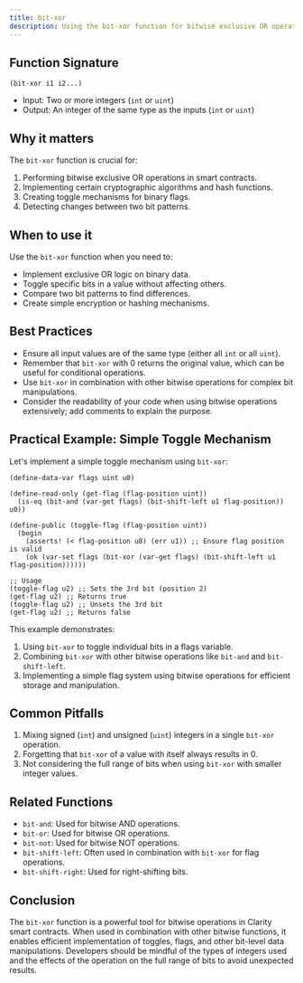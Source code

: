 ```yaml
---
title: bit-xor
description: Using the bit-xor function for bitwise exclusive OR operations in Clarity smart contracts.
---
```


## Function Signature

```clarity
(bit-xor i1 i2...)
```

- Input: Two or more integers (`int` or `uint`)
- Output: An integer of the same type as the inputs (`int` or `uint`)

## Why it matters

The `bit-xor` function is crucial for:

1. Performing bitwise exclusive OR operations in smart contracts.
2. Implementing certain cryptographic algorithms and hash functions.
3. Creating toggle mechanisms for binary flags.
4. Detecting changes between two bit patterns.

## When to use it

Use the `bit-xor` function when you need to:

- Implement exclusive OR logic on binary data.
- Toggle specific bits in a value without affecting others.
- Compare two bit patterns to find differences.
- Create simple encryption or hashing mechanisms.

## Best Practices

- Ensure all input values are of the same type (either all `int` or all `uint`).
- Remember that `bit-xor` with 0 returns the original value, which can be useful for conditional operations.
- Use `bit-xor` in combination with other bitwise operations for complex bit manipulations.
- Consider the readability of your code when using bitwise operations extensively; add comments to explain the purpose.

## Practical Example: Simple Toggle Mechanism

Let's implement a simple toggle mechanism using `bit-xor`:

```clarity
(define-data-var flags uint u0)

(define-read-only (get-flag (flag-position uint))
  (is-eq (bit-and (var-get flags) (bit-shift-left u1 flag-position)) u0))

(define-public (toggle-flag (flag-position uint))
  (begin
    (asserts! (< flag-position u8) (err u1)) ;; Ensure flag position is valid
    (ok (var-set flags (bit-xor (var-get flags) (bit-shift-left u1 flag-position))))))

;; Usage
(toggle-flag u2) ;; Sets the 3rd bit (position 2)
(get-flag u2) ;; Returns true
(toggle-flag u2) ;; Unsets the 3rd bit
(get-flag u2) ;; Returns false
```

This example demonstrates:
1. Using `bit-xor` to toggle individual bits in a flags variable.
2. Combining `bit-xor` with other bitwise operations like `bit-and` and `bit-shift-left`.
3. Implementing a simple flag system using bitwise operations for efficient storage and manipulation.

## Common Pitfalls

1. Mixing signed (`int`) and unsigned (`uint`) integers in a single `bit-xor` operation.
2. Forgetting that `bit-xor` of a value with itself always results in 0.
3. Not considering the full range of bits when using `bit-xor` with smaller integer values.

## Related Functions

- `bit-and`: Used for bitwise AND operations.
- `bit-or`: Used for bitwise OR operations.
- `bit-not`: Used for bitwise NOT operations.
- `bit-shift-left`: Often used in combination with `bit-xor` for flag operations.
- `bit-shift-right`: Used for right-shifting bits.

## Conclusion

The `bit-xor` function is a powerful tool for bitwise operations in Clarity smart contracts. When used in combination with other bitwise functions, it enables efficient implementation of toggles, flags, and other bit-level data manipulations. Developers should be mindful of the types of integers used and the effects of the operation on the full range of bits to avoid unexpected results.
